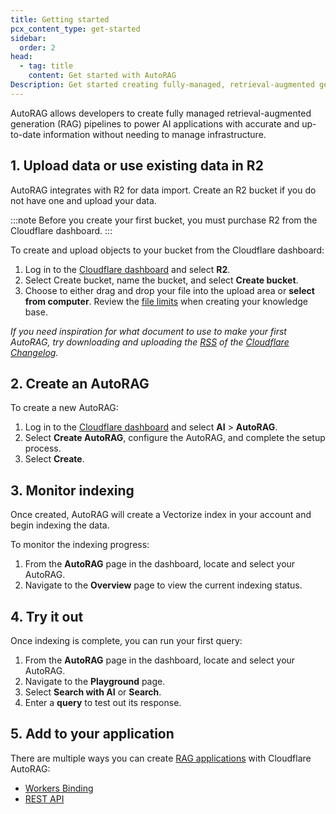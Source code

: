 ```yaml
---
title: Getting started
pcx_content_type: get-started
sidebar:
  order: 2
head:
  - tag: title
    content: Get started with AutoRAG
Description: Get started creating fully-managed, retrieval-augmented generation pipelines with Cloudflare AutoRAG.
---
```


AutoRAG allows developers to create fully managed retrieval-augmented generation (RAG) pipelines to power AI applications with accurate and up-to-date information without needing to manage infrastructure.

## 1. Upload data or use existing data in R2

AutoRAG integrates with R2 for data import. Create an R2 bucket if you do not have one and upload your data.

:::note
Before you create your first bucket, you must purchase R2 from the Cloudflare dashboard.
:::

To create and upload objects to your bucket from the Cloudflare dashboard:

1. Log in to the [Cloudflare dashboard](https://dash.cloudflare.com/?to=/:account/r2) and select **R2**.
2. Select Create bucket, name the bucket, and select **Create bucket**.
3. Choose to either drag and drop your file into the upload area or **select from computer**. Review the [file limits](/autorag/configuration/data-source/) when creating your knowledge base.

_If you need inspiration for what document to use to make your first AutoRAG, try downloading and uploading the [RSS](/changelog/rss/index.xml) of the [Cloudflare Changelog](/changelog/)._

## 2. Create an AutoRAG

To create a new AutoRAG:

1. Log in to the [Cloudflare dashboard](https://dash.cloudflare.com/?to=/:account/ai/autorag) and select **AI** > **AutoRAG**.
2. Select **Create AutoRAG**, configure the AutoRAG, and complete the setup process.
3. Select **Create**.

## 3. Monitor indexing

Once created, AutoRAG will create a Vectorize index in your account and begin indexing the data.

To monitor the indexing progress:

1. From the **AutoRAG** page in the dashboard, locate and select your AutoRAG.
2. Navigate to the **Overview** page to view the current indexing status.

## 4. Try it out

Once indexing is complete, you can run your first query:

1. From the **AutoRAG** page in the dashboard, locate and select your AutoRAG.
2. Navigate to the **Playground** page.
3. Select **Search with AI** or **Search**.
4. Enter a **query** to test out its response.

## 5. Add to your application

There are multiple ways you can create [RAG applications](/autorag/) with Cloudflare AutoRAG:

- [Workers Binding](/autorag/usage/workers-binding/)
- [REST API](/autorag/usage/rest-api/)
